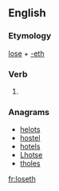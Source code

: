 ==English==

===Etymology===
[[lose]] + [[-eth]]

===Verb===
{{en-verb form}}

# {{en-archaic third-person singular of|lose}}

===Anagrams===
* [[helots#English|helots]]
* [[hostel#English|hostel]]
* [[hotels#English|hotels]]
* [[Lhotse#English|Lhotse]]
* [[tholes#English|tholes]]

[[fr:loseth]]